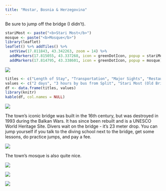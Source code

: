 ```yaml
---
title: "Mostar, Bosnia & Herzegovina"
---
```


Be sure to jump off the bridge (I didn't).

```r
stariMost <- paste("<b>Stari Most</b>")
mosque <- paste("<b>Mosque</b>")
library(leaflet)
leaflet() %>% addTiles() %>%
  setView(17.811843, 43.342263, zoom = 14) %>%
  addMarkers(17.815055, 43.337268, icon = greenDotIcon, popup = stariMost) %>% # Old Bridge
  addMarkers(17.814795, 43.338601, icon = greenDotIcon, popup = mosque) # Mehmed Mosque
```

![](images/Mostar/mostar2.png)

```r
titles <- c("Length of Stay", "Transportation", "Major Sights", "Restaurant Recommendations")
values <- c("2 days", "3 hours by bus from Split", "Stari Most (Old Bridge)", "Oscar")
df <- data.frame(titles, values)
library(knitr)
kable(df, col.names = NULL)
```

![](images/Mostar/mostar18.png)

The town's iconic bridge was built in the 16th century, but was destroyed in 1993 during the Balkan Wars. It has since been rebuilt and is a UNESCO World Heritage Site. Divers wait on the bridge - it's 23 meter drop. You can jump yourself if you talk to the diving school next to the bridge, get some lessons, do practice jumps, and pay a fee.

![](images/Mostar/mostar10.png)

The town's mosque is also quite nice.

![](images/Mostar/mostar17.png)

![](images/Mostar/mostar1.png)

![](images/Mostar/mostar7.png)
